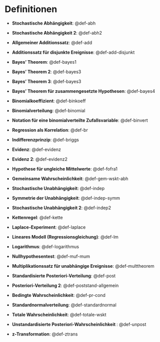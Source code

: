 # Definitionen


- **Stochastische Abhängigkeit**: @def-abh


- **Stochastische Abhängigkeit 2**: @def-abh2


- **Allgemeiner Additionssatz**: @def-add


- **Additionssatz für disjunkte Ereignisse**: @def-add-disjunkt


- **Bayes' Theorem**: @def-bayes1


- **Bayes' Theorem 2**: @def-bayes3


- **Bayes' Theorem 3**: @def-bayes3


- **Bayes' Theorem für zusammengesetzte Hypothesen**: @def-bayes4


- **Binomialkoeffizient**: @def-binkoeff


- **Binomialverteilung**: @def-binomial


- **Notation für eine binomialverteilte Zufallsvariable**: @def-binvert


- **Regression als Korrelation**: @def-br


- **Indifferenzprinzip**: @def-briggs


- **Evidenz**: @def-evidenz


- **Evidenz 2**: @def-evidenz2


- **Hypothese für ungleiche Mittelwerte**: @def-fofra1


- **Gemeinsame Wahrscheinlichkeit**: @def-gem-wskt-abh


- **Stochastische Unabhängigkeit**: @def-indep


- **Symmetrie der Unabhängigkeit**: @def-indep-symm


- **Stochastische Unabhängigkeit 2**: @def-indep2


- **Kettenregel**: @def-kette


- **Laplace-Experiment**: @def-laplace


- **Lineares Modell (Regressionsgleichung)**: @def-lm


- **Logarithmus**: @def-logarithmus


- **Nullhypothesentest**: @def-muf-mum


- **Multiplikationssatz für unabhängige Ereignisse**: @def-multtheorem


- **Standardisierte Posteriori-Verteilung**: @def-post


- **Posteriori-Verteilung 2**: @def-poststand-allgemein


- **Bedingte Wahrscheinlichkeit**: @def-pr-cond


- **Standardnormalverteilung**: @def-standardnormal


- **Totale Wahrscheinlichkeit**: @def-totale-wskt


- **Unstandardisierte Posteriori-Wahrscheinlichkeit **: @def-unpost


- **z-Transformation**: @def-ztrans


